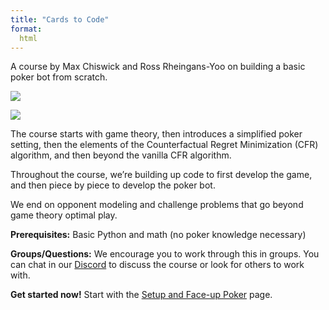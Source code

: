 ```yaml
---
title: "Cards to Code"
format: 
  html
---
```

A course by Max Chiswick and Ross Rheingans-Yoo on building a basic poker bot from scratch. 

::: {layout="[[1,1]]"}
![](assets/kuhn_strategy.gif)

![](assets/kuhn_solve.gif)
:::

The course starts with game theory, then introduces a simplified poker setting, then the elements of the Counterfactual Regret Minimization (CFR) algorithm, and then beyond the vanilla CFR algorithm. 

Throughout the course, we're building up code to first develop the game, and then piece by piece to develop the poker bot. 

We end on opponent modeling and challenge problems that go beyond game theory optimal play. 

**Prerequisites:** Basic Python and math (no poker knowledge necessary)

**Groups/Questions:** We encourage you to work through this in groups. You can chat in our [Discord](https://discord.gg/KZQK2xN8Da) to discuss the course or look for others to work with.

**Get started now!** Start with the [Setup and Face-up Poker](setup.qmd) page. 